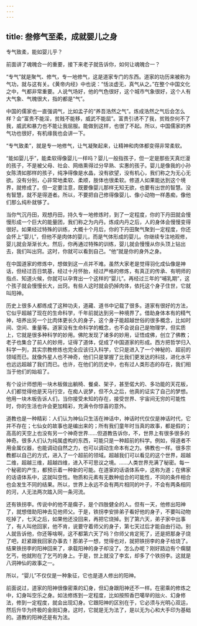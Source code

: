 ```yaml
---
---
---
```

title: 叁修气至柔，成就婴儿之身
---




专气致柔，能如婴儿乎？

前面讲了魂魄合一的重要，接下来老子就告诉你，如何让魂魄合一？

“专气”就是聚气、修气，专一地修气，这是道家专门的东西。道家的功历来被称为气功，就与这有关。《黄帝内经》中也说：“恬淡虚无，真气从之。”在整个中国文化之中，气都非常重要。人说气场好，他的气色很好，这个城市气象很好，这个人有大气象、气魄很大，指的都是“气”。

中国的儒家也一直强调气，比如孟子的“养吾浩然之气”。炼成浩然之气后会怎么样？会“富贵不能淫，贫贱不能移，威武不能屈”。富贵引诱不了我，贫贱奈何不了我，威武和暴力也不能让我屈服。能做到这样，也很了不起。所以，中国儒家的养气功也很好，有机缘我也会讲一下。

“专气致柔”，就是专一地修气，让气凝聚起来，让精神和肉体都变得非常柔软。

“能如婴儿乎”，能柔软得像婴儿一样吗？婴儿一般指孩子，但一定是那些天真烂漫的孩子，不是被父母、社会、网络熏得过分早熟、实惠的孩子。婴儿是像我的小孙女陈清如那样的孩子，纯净得像是水晶，没有欲望，没有机心，我们称之为无心无欲。没有分别，心非常地柔软、柔顺，肢体也很柔软。修道人如果能达到这个境界，就修成了。但一定要注意，既要像婴儿那样无知无欲，也要有出世的智慧。没有智慧，就不是得道者。所以，不要把自己修得像婴儿、像小动物一样愚痴，像他们那么纯朴就够了。

当你气沉丹田，观想丹田，持久专一地修炼时，到了一定程度，你的下丹田就会慢慢形成一个巨大的能量团，我们称之为内丹。炼成内丹之后，人的身体会慢慢变得很好。如果经过特殊的训练，大概十个月后，你的下丹田聚气聚到一定程度，你还会怀上“婴儿”，但他不是肉体的婴儿，而是气体形成的婴儿。你继续专注地观修，婴儿就会渐渐长大。然后，你再通过特殊的训练，婴儿就会慢慢从你头顶上钻出去，我们叫出窍。这时，你就可以看到自己。“他”就是你的身外之身。

在中国道家的修炼中，想做到这一点并不难。虽然大家老是觉得羽化成仙像是神话，但经过百日筑基，经过十月怀胎，经过严格的修炼，有真正的传承、有明师的指点、知道火候，你就可以孕育出一个这样的“婴儿”。再经过三年的“哺乳期”，这个孩子就会慢慢长大，出窍。有些人这时就会扔掉肉体，依托这个身子住世，它就叫阳神。

历史上很多人都练成了这种功夫，道藏、道书中记载了很多。道家有很好的方法，它似乎超越了现在的生命科学，千年前就达到另一种境界了。借助身体本有的精气神，培养出另一个比肉体更长久的身子，这个身子能超越世俗的很多概念，比如时间、空间、重量等。道家没有生命科学的概念，也不会说自己是物理学，但实质上，它就是很多种科学的妙用。佛陀发现了诸多的妙用，证悟成佛，创立了佛教；老子也集合了前人的妙用，证得了道体，促成了中国道家的形成。西方把哲学归入科学一列，其实宗教修炼也完全应该归入科学，它只是进入了一个神秘的、超前的领域而已。就像外星人也不神奇，他们只是掌握了比我们更发达的科技，进化水平也远远超越了我们而已。也许，在他们的历史中，也有过人类形态的存在，我们相当于他们的始祖了。

有个设计师想用一块木板做出躺椅、餐桌、架子，甚至偌大的、多功能的天花板，人们都觉得他是天马行空，在痴人说梦，但不久之后，他真的证实了自己的梦想。他用一块木板告诉人们，当你接受未知的存在，接受世界、宇宙间无穷的可能性时，你的生活也许会更加精彩，充满令你惊喜的意外。

道教也是一种精彩：人们认为神仙只生活在神话中，神话时代仅仅是神话时代，它并不存在；七仙女的故事也是编出来的；所有我们童年时当真的故事，都是假的；高高的天空上也没有另一个神奇世界……但道教告诉你，不，世界上有很多很多的神奇。很多人们认为纯属虚构的东西，可能只是一种超前的科学。例如，得道者不用金属仪器，也能调动自然之力，也可以调动生命本有之力。佛教也一样。很多宗教都以自己的方式，进入了一个超前的领域。超越我们可以看见的这个世界，超越二维，超越三维，超越四维，进入不可思议之境。……人类世界充满了秘密。每一个秘密的产生，都预示着一种新的可能。在道家的话语体系中，这称为道；在佛家的话语体系中，这就叫空性。物质和元素有无数种组合的可能性，不同的条件相合也会发生不同的结果。所以，世界上永远不会有两片相同的叶子，不会有两条相同的河，人无法两次踏入同一条河流。

还有铁拐李。传说中的他不是瘸子，是个四肢健全的人。但有一天，他修出阳神了，就想借助阳神去见他师父。于是，铁拐李安排弟子看好他的身子，不要叫动物吃掉了，七天之后，如果他还没回来，再把它烧掉。到了第六天，弟子家中出事了，有人叫他回家，他不肯，说要守着师父的身子，第七天过后才能自由行动。别人就告诉他，你还等啥啊，这不都第六天了吗？你师父肯定死了，还是把那身子烧了吧，赶紧跟我回家办事去！那弟子一想，觉得也对，就把铁拐李的身子给烧了。结果铁拐李的阳神回来了，承载阳神的身子却没了。怎么办呢？刚好路边有个瘸腿乞丐，他就附在了乞丐的身上。于是，世上就没了李玄，却多了个铁拐李。这就是八洞神仙的故事之一。

所以，“婴儿”不仅仅是一种象征，它也是道人修出的阳神。

前面说过，道家的阳神很像密乘的幻身，但幻身跟阳神还不一样。在密乘的修炼之中，幻身叫空乐之身。如法修炼到一定程度，比如按照香巴噶举的拙火、幻身修法，修到一定程度，就会出现幻身。它跟阳神的区别在于，它必须与光明心双运，然后升华为终极的金刚幻身。这时，它就是无为法了，是以无为心和大手印为基础的。道教的阳神还是有为法。